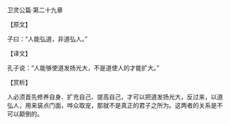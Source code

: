 

卫灵公篇·第二十九章

【原文】

子曰：“人能弘道，非道弘人。”

【译文】

孔子说：“人能够使道发扬光大，不是道使人的才能扩大。”

【赏析】

人必须首先修养自身、扩充自己、提高自己，才可以把道发扬光大，反过来，以道弘人，用来装点门面，哗众取宠，那就不是真正的君子之所为。这两者的关系是不可以颠倒的。

